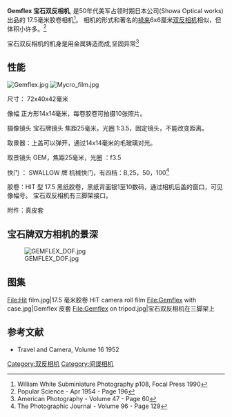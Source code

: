 '''Gemflex  宝石双反相机''',  是50年代美军占领时期日本{{Link-ja|昭和光学精機|レオタックスカメラ}}公司(Showa Optical works)出品的 17.5毫米胶卷相机<ref>William White Subminiature Photography p108, Focal Press 1990</ref>。
相机的形式和著名的[[禄来|禄来]]6x6厘米[[双反相机|双反相机]]相似，但体积小许多。<ref>Popular Science - Apr 1954 - Page 196</ref>

宝石双反相机的机身是用金属铸造而成,坚固异常<ref>American Photography - Volume 47 - Page 60</ref>
==性能==
[[File:Gemflex.jpg|thumb]]
[[File:Mycro_film.jpg|thumb]]


尺寸： 72x40x42毫米


像幅  正方形14x14毫米，每卷胶卷可拍摄10张照片。

摄像镜头 宝石牌镜头  焦距25毫米，光圈 1:3.5，固定镜头，不能改变距离。

取景器：上盖可以弹开，通过14x14毫米的毛玻璃对光。 

取景镜头 GEM，焦距25毫米，光圈 ：f3.5

快门 ： SWALLOW 牌 机械快门，有四档：B,25，50，100<ref>The Photographic Journal - Volume 96 - Page 129
</ref>

胶卷：HIT 型 17.5 黑纸胶卷，黑纸背面银1至10数码，通过相机后盖的窗口，可见像幅号。
宝石双反相机有三脚架接口。

附件：真皮套

== 宝石牌双方相机的景深==
[[File:GEMFLEX_DOF.jpg|thumb]]

==图集==
<gallery>
File:Hit film.jpg|17.5  毫米胶卷 HIT camera roll film
File:Gemflex with case.jpg|Gemflex 皮套
File:Gemflex on tripod.jpg|宝石双反相机在三脚架上
</gallery>

==参考文献==
<references/>


*Travel and Camera, Volume 16  1952
[[Category:双反相机|Category:双反相机]]
[[Category:间谍相机|Category:间谍相机]]